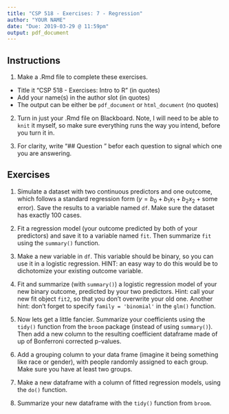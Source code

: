 ```yaml
---
title: "CSP 518 - Exercises: 7 - Regression"
author: "YOUR NAME"
date: "Due: 2019-03-29 @ 11:59pm"
output: pdf_document
---
```


## Instructions

1. Make a .Rmd file to complete these exercises.

  - Title it "CSP 518 - Exercises: Intro to R" (in quotes)
  - Add your name(s) in the author slot (in quotes)
  - The output can be either be `pdf_document` or `html_document` (no quotes)

2. Turn in just your .Rmd file on Blackboard. Note, I will need to be able to `knit` it myself, so make sure everything runs the way you intend, before you turn it in.

3. For clarity, write "## Question <number>" befor each question to signal which one you are answering.

## Exercises

1. Simulate a dataset with two continuous predictors and one outcome, which follows a standard regression form ($y = b_0 + b_1x_1 + b_2x_2 + \text{some error}$). Save the results to a variable named `df`. Make sure the dataset has exactly $100$ cases.

2. Fit a regression model (your outcome predicted by both of your predictors) and save it to a variable named `fit`. Then summarize `fit` using the `summary()` function.

3. Make a new variable in `df`. This variable should be binary, so you can use it in a logistic regression. HINT: an easy way to do this would be to dichotomize your existing outcome variable.

4. Fit and summarize (with `summary()`) a logistic regression model of your new binary outcome, predicted by your two predictors. Hint: call your new fit object `fit2`, so that you don't overwrite your old one. Another hint: don't forget to specify `family = 'binomial'` in the `glm()` function.

5. Now lets get a little fancier. Summarize your coefficients using the `tidy()` function from the `broom` package (instead of using `summary()`). Then add a new column to the resulting coefficient dataframe made of up of Bonferroni corrected p-values.

6. Add a grouping column to your data frame (imagine it being something like race or gender), with people randomly assigned to each group. Make sure you have at least two groups.

7. Make a new dataframe with a column of fitted regression models, using the `do()` function.

8. Summarize your new dataframe with the `tidy()` function from `broom`.
